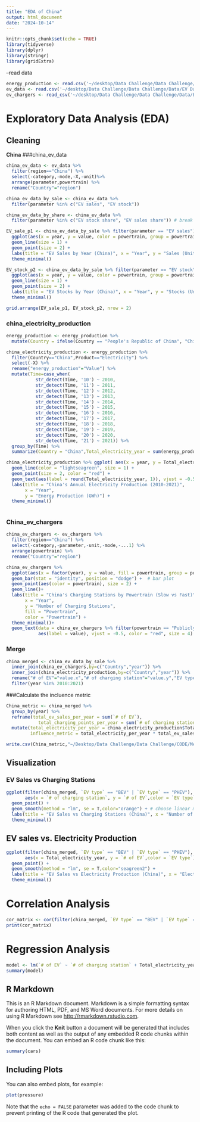 ```yaml
---
title: "EDA of China"
output: html_document
date: "2024-10-14"
---
```


```r
knitr::opts_chunk$set(echo = TRUE)
library(tidyverse)
library(dplyr)
library(stringr)
library(gridExtra)

```

--read data

```r
energy_production <- read.csv('~/desktop/Data Challenge/Data Challenge/Data/Energy Production.csv')
ev_data <- read.csv('~/desktop/Data Challenge/Data Challenge/Data/EV Data - EV Data.csv')
ev_chargers <- read_csv('~/desktop/Data Challenge/Data Challenge/Data/EV Charging Stations - EV Chargers.csv')
```


# Exploratory Data Analysis (EDA)
## Cleaning
**China**
###china_ev_data
```r
china_ev_data <- ev_data %>% 
  filter(region=="China") %>% 
  select(-category,-mode,-X,-unit)%>% 
  arrange(parameter,powertrain) %>% 
  rename("Country"="region")

china_ev_data_by_sale <- china_ev_data %>% 
  filter(parameter %in% c("EV sales", "EV stock"))

china_ev_data_by_share <- china_ev_data %>% 
  filter(parameter %in% c("EV stock share", "EV sales share")) # break down data by units (vehicles | percentage)

EV_sale_p1 <- china_ev_data_by_sale %>% filter(parameter == "EV sales") %>% 
  ggplot(aes(x = year, y = value, color = powertrain, group = powertrain)) +
  geom_line(size = 1) +
  geom_point(size = 2) +
  labs(title = "EV Sales by Year (China)", x = "Year", y = "Sales (Units)", color = "Powertrain") +
  theme_minimal()

EV_stock_p2 <- china_ev_data_by_sale %>% filter(parameter == "EV stock") %>% 
  ggplot(aes(x = year, y = value, color = powertrain, group = powertrain)) +
  geom_line(size = 1) +
  geom_point(size = 2) +
  labs(title = "EV Stocks by Year (China)", x = "Year", y = "Stocks (Units)", color = "Powertrain") +
  theme_minimal()

grid.arrange(EV_sale_p1, EV_stock_p2, nrow = 2)
```

### china_electricity_production
```r

energy_production <- energy_production %>%
  mutate(Country = ifelse(Country == "People's Republic of China", "China", Country))

china_electricity_production <- energy_production %>% 
  filter(Country=="China",Product=="Electricity") %>% 
  select(-X) %>% 
  rename("energy_production"="Value") %>%
  mutate(Time=case_when(
           str_detect(Time, '10') ~ 2010,
           str_detect(Time, '11') ~ 2011,
           str_detect(Time, '12') ~ 2012,
           str_detect(Time, '13') ~ 2013,
           str_detect(Time, '14') ~ 2014,
           str_detect(Time, '15') ~ 2015,
           str_detect(Time, '16') ~ 2016,
           str_detect(Time, '17') ~ 2017,
           str_detect(Time, '18') ~ 2018,
           str_detect(Time, '19') ~ 2019,
           str_detect(Time, '20') ~ 2020,
           str_detect(Time, '21') ~ 2021)) %>% 
  group_by(Time) %>% 
  summarize(Country = "China",Total_electricity_year = sum(energy_production),Unit = 'GWh') %>% rename("year"="Time")

china_electricity_production %>% ggplot( aes(x = year, y = Total_electricity_year)) +
  geom_line(color = "lightseagreen", size = 1) +      
  geom_point(size = 2, color = "red") +     
  geom_text(aes(label = round(Total_electricity_year, 1)), vjust = -0.5, size = 3) +  
  labs(title = "China's Annual Electricity Production (2010-2021)", 
       x = "Year", 
       y = "Energy Production (GWh)") +
  theme_minimal() 
  
```

### China_ev_chargers
```r
china_ev_chargers <- ev_chargers %>% 
  filter(region=="China") %>% 
  select(-category,-parameter,-unit,-mode,-...1) %>% 
  arrange(powertrain) %>% 
  rename("Country"="region")

china_ev_chargers %>% 
  ggplot(aes(x = factor(year), y = value, fill = powertrain, group = powertrain)) +
  geom_bar(stat = "identity", position = "dodge") +  # bar plot
  geom_point(aes(color = powertrain), size = 2) +
  geom_line()+
  labs(title = "China's Charging Stations by Powertrain (Slow vs Fast)",
       x = "Year",
       y = "Number of Charging Stations",
       fill = "Powertrain",
       color = "Powertrain") +
  theme_minimal()+
  geom_text(data = china_ev_chargers %>% filter(powertrain == "Publicly available fast"),
            aes(label = value), vjust = -0.5, color = "red", size = 4)
```

### Merge
```r
china_merged <- china_ev_data_by_sale %>% 
  inner_join(china_ev_chargers,by=c("Country","year")) %>% 
  inner_join(china_electricity_production,by=c("Country","year")) %>% 
  rename("# of EV"="value.x","# of charging station"="value.y","EV type"="powertrain.x","charging station type"="powertrain.y") %>% 
  filter(year %in% 2010:2021)
```


###Calculate the incluence metric
```r
China_metric <- china_merged %>% 
  group_by(year) %>% 
  reframe(total_ev_sales_per_year = sum(`# of EV`),
            total_charging_points_per_year = sum(`# of charging station`) ) %>% 
  mutate(total_electricity_per_year = china_electricity_production$Total_electricity_year,
         influence_metric = total_electricity_per_year * total_ev_sales_per_year / total_charging_points_per_year)

write.csv(China_metric,"~/Desktop/Data Challenge/Data Challenge/CODE/Metrics/China_metric.csv",row.names = FALSE)
```




## Visualization
### EV Sales vs Charging Stations
```r
ggplot(filter(china_merged, `EV type` == "BEV" | `EV type` == "PHEV"), 
       aes(x = `# of charging station`, y = `# of EV`,color = `EV type`)) +
  geom_point() +
  geom_smooth(method = "lm", se = T,color="orange") + # choose linear method temporarily
  labs(title = "EV Sales vs Charging Stations (China)", x = "Number of Charging Stations", y = "EV Sales") +
  theme_minimal()
```

## EV sales vs. Electricity Production
```r
ggplot(filter(china_merged, `EV type` == "BEV" | `EV type` == "PHEV"), 
       aes(x = Total_electricity_year, y = `# of EV`,color = `EV type`)) +
  geom_point() +
  geom_smooth(method = "lm", se = T,color="seagreen2") +
  labs(title = "EV Sales vs Electricity Production (China)", x = "Electricity Production (GWh)", y = "EV Sales") +
  theme_minimal()
```
# Correlation Analysis
```r
cor_matrix <- cor(filter(china_merged, `EV type` == "BEV" | `EV type` == "PHEV") %>% select(`# of EV`, `# of charging station`, Total_electricity_year), use = "complete.obs")
print(cor_matrix)
```

# Regression Analysis
```r
model <- lm(`# of EV` ~ `# of charging station` + Total_electricity_year, data = filter(china_merged, `EV type` == "BEV" | `EV type` == "PHEV"))
summary(model)
```












## R Markdown

This is an R Markdown document. Markdown is a simple formatting syntax for authoring HTML, PDF, and MS Word documents. For more details on using R Markdown see <http://rmarkdown.rstudio.com>.

When you click the **Knit** button a document will be generated that includes both content as well as the output of any embedded R code chunks within the document. You can embed an R code chunk like this:

```r
summary(cars)
```

## Including Plots

You can also embed plots, for example:

```r
plot(pressure)
```

Note that the `echo = FALSE` parameter was added to the code chunk to prevent printing of the R code that generated the plot.
